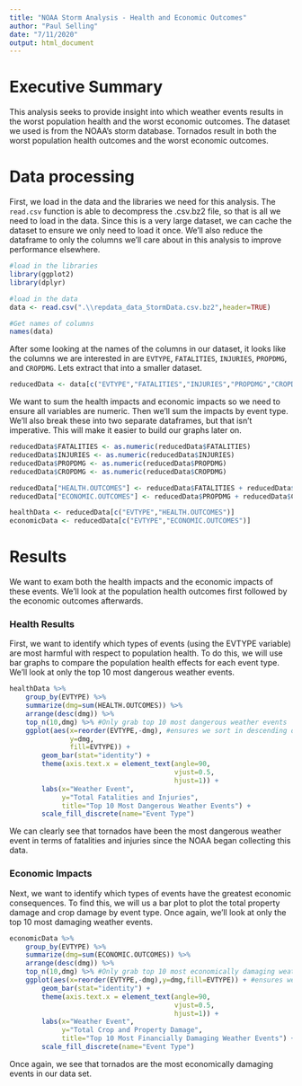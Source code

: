```yaml
---
title: "NOAA Storm Analysis - Health and Economic Outcomes"
author: "Paul Selling"
date: "7/11/2020"
output: html_document
---
```


# Executive Summary

This analysis seeks to provide insight into which weather events results in the worst population health and the worst economic outcomes. The dataset we used is from the NOAA's storm database. Tornados result in both the worst population health outcomes and the worst economic outcomes. 


# Data processing

First, we load in the data and the libraries we need for this analysis. The `read.csv` function is able to decompress the .csv.bz2 file, so that is all we need to load in the data. Since this is a very large dataset, we can cache the dataset to ensure we only need to load it once. We'll also reduce the dataframe to only the columns we'll care about in this analysis to improve performance elsewhere.
```r
#load in the libraries
library(ggplot2)
library(dplyr)

#load in the data
data <- read.csv(".\\repdata_data_StormData.csv.bz2",header=TRUE)

#Get names of columns
names(data)
```

After some looking at the names of the columns in our dataset, it looks like the columns we are interested in are `EVTYPE`, `FATALITIES`, `INJURIES`, `PROPDMG`, and `CROPDMG`. Lets extract that into a smaller dataset.
```r
reducedData <- data[c("EVTYPE","FATALITIES","INJURIES","PROPDMG","CROPDMG")]
```

We want to sum the health impacts and economic impacts so we need to ensure all variables are numeric. Then we'll sum the impacts by event type. We'll also break these into two separate dataframes, but that isn't imperative. This will make it easier to build our graphs later on. 
```r
reducedData$FATALITIES <- as.numeric(reducedData$FATALITIES)
reducedData$INJURIES <- as.numeric(reducedData$INJURIES)
reducedData$PROPDMG <- as.numeric(reducedData$PROPDMG)
reducedData$CROPDMG <- as.numeric(reducedData$CROPDMG)

reducedData["HEALTH.OUTCOMES"] <- reducedData$FATALITIES + reducedData$INJURIES
reducedData["ECONOMIC.OUTCOMES"] <- reducedData$PROPDMG + reducedData$CROPDMG

healthData <- reducedData[c("EVTYPE","HEALTH.OUTCOMES")]
economicData <- reducedData[c("EVTYPE","ECONOMIC.OUTCOMES")]
```

# Results

We want to exam both the health impacts and the economic impacts of these events. We'll look at the population health outcomes first followed by the economic outcomes afterwards.

### Health Results

First, we want to identify which types of events (using the EVTYPE variable) are most harmful with respect to population health. To do this, we will use bar graphs to compare the population health effects for each event type. We'll look at only the top 10 most dangerous weather events.

```r
healthData %>%
    group_by(EVTYPE) %>%
    summarize(dmg=sum(HEALTH.OUTCOMES)) %>%
    arrange(desc(dmg)) %>%
    top_n(10,dmg) %>% #Only grab top 10 most dangerous weather events
    ggplot(aes(x=reorder(EVTYPE,-dmg), #ensures we sort in descending order
               y=dmg,
               fill=EVTYPE)) +
        geom_bar(stat="identity") +
        theme(axis.text.x = element_text(angle=90,
                                         vjust=0.5,
                                         hjust=1)) +
        labs(x="Weather Event",
             y="Total Fatalities and Injuries",
             title="Top 10 Most Dangerous Weather Events") +
        scale_fill_discrete(name="Event Type")
```

We can clearly see that tornados have been the most dangerous weather event in terms of fatalities and injuries since the NOAA began collecting this data.

### Economic Impacts

Next, we want to identify which types of events have the greatest economic consequences. To find this, we will us a bar plot to plot the total property damage and crop damage by event type. Once again, we'll look at only the top 10 most damaging weather events.

```r
economicData %>%
    group_by(EVTYPE) %>%
    summarize(dmg=sum(ECONOMIC.OUTCOMES)) %>%
    arrange(desc(dmg)) %>%
    top_n(10,dmg) %>% #Only grab top 10 most economically damaging weather events
    ggplot(aes(x=reorder(EVTYPE,-dmg),y=dmg,fill=EVTYPE)) + #ensures we sort in descending order
        geom_bar(stat="identity") +
        theme(axis.text.x = element_text(angle=90,
                                         vjust=0.5,
                                         hjust=1)) +
        labs(x="Weather Event",
             y="Total Crop and Property Damage",
             title="Top 10 Most Financially Damaging Weather Events") +
        scale_fill_discrete(name="Event Type")

```

Once again, we see that tornados are the most economically damaging events in our data set.
